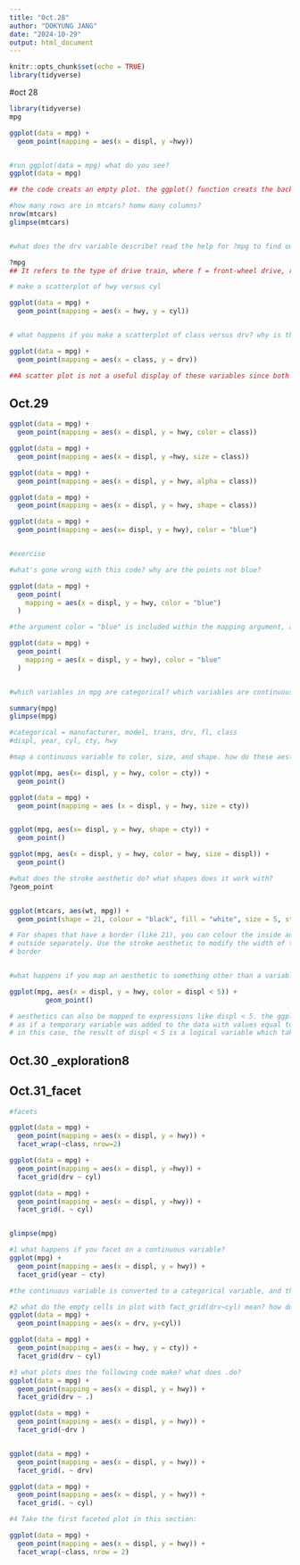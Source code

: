 ---
title: "Oct.28"
author: "DOKYUNG JANG"
date: "2024-10-29"
output: html_document
---

```{r setup, include=FALSE}
knitr::opts_chunk$set(echo = TRUE)
library(tidyverse)
```
#oct 28
```{r}
library(tidyverse)
mpg

ggplot(data = mpg) +
  geom_point(mapping = aes(x = displ, y =hwy))


#run ggplot(data = mpg) what do you see?
ggplot(data = mpg)

## the code creats an empty plot. the ggplot() function creats the backgorund of the plot, but since no layers were specified with geom function, nothing is drawn. 

#how many rows are in mtcars? homw many columns?
nrow(mtcars)
glimpse(mtcars)


#what does the drv variable describe? read the help for ?mpg to find out

?mpg
## It refers to the type of drive train, where f = front-wheel drive, r = rear wheel drive, 4 = 4wd

# make a scatterplot of hwy versus cyl

ggplot(data = mpg) +
  geom_point(mapping = aes(x = hwy, y = cyl))


# what happens if you make a scatterplot of class versus drv? why is the plot not useful?

ggplot(data = mpg) +
  geom_point(mapping = aes(x = class, y = drv))

##A scatter plot is not a useful display of these variables since both drv and class are categorical variables. 


```


## Oct.29
```{r}

ggplot(data = mpg) +
  geom_point(mapping = aes(x = displ, y = hwy, color = class))

ggplot(data = mpg) +
  geom_point(mapping = aes(x = displ, y =hwy, size = class))

ggplot(data = mpg) +
  geom_point(mapping = aes(x = displ, y = hwy, alpha = class))

ggplot(data = mpg) +
  geom_point(mapping = aes(x = displ, y = hwy, shape = class))

ggplot(data = mpg) +
  geom_point(mapping = aes(x= displ, y = hwy), color = "blue")


#exercise 

#what's gone wrong with this code? why are the points not blue?

ggplot(data = mpg) +
  geom_point(
    mapping = aes(x = displ, y = hwy, color = "blue")
  )

#the argument color = "blue" is included within the mapping argument, and as such, it is treated as an aesthetic, which is a mapping between a variable and a value. in the expression, color = "blue", "blue" is interpreted as a categorical variable which only takes a single value "blue". 

ggplot(data = mpg) +
  geom_point(
    mapping = aes(x = displ, y = hwy), color = "blue"
  )


#which variables in mpg are categorical? which variables are continuous? how can you see this information when you run mpg?

summary(mpg)
glimpse(mpg)

#categorical = manufacturer, model, trans, drv, fl, class
#displ, year, cyl, cty, hwy

#map a continuous variable to color, size, and shape. how do these aesthetics behave differently for categorical vs. continous variables? 

ggplot(mpg, aes(x= displ, y = hwy, color = cty)) +
  geom_point()

ggplot(data = mpg) +
  geom_point(mapping = aes (x = displ, y = hwy, size = cty))


ggplot(mpg, aes(x= displ, y = hwy, shape = cty)) +
  geom_point()

ggplot(mpg, aes(x = displ, y = hwy, color = hwy, size = displ)) + 
  geom_point()

#what does the stroke aesthetic do? what shapes does it work with?
?geom_point


ggplot(mtcars, aes(wt, mpg)) +
  geom_point(shape = 21, colour = "black", fill = "white", size = 5, stroke = 5)

# For shapes that have a border (like 21), you can colour the inside and
# outside separately. Use the stroke aesthetic to modify the width of the
# border


#what happens if you map an aesthetic to something other than a variable name, like aes(color = displ < 5)

ggplot(mpg, aes(x = displ, y = hwy, color = displ < 5)) +
         geom_point()

# aesthetics can also be mapped to expressions like displ < 5. the ggplot() functions behaves 
# as if a temporary variable was added to the data with values equal to the result of the expresison. 
# in this case, the result of displ < 5 is a logical variable which takes values of T or F.


```
## Oct.30 _exploration8

## Oct.31_facet

```{r}

#facets

ggplot(data = mpg) +
  geom_point(mapping = aes(x = displ, y = hwy)) +
  facet_wrap(~class, nrow=2)

ggplot(data = mpg) +
  geom_point(mapping = aes(x = displ, y =hwy)) +
  facet_grid(drv ~ cyl)

ggplot(data = mpg) +
  geom_point(mapping = aes(x = displ, y =hwy)) +
  facet_grid(. ~ cyl)


glimpse(mpg)

#1 what happens if you facet on a continuous variable?
ggplot(mpg) +
  geom_point(mapping = aes(x = displ, y = hwy)) +
  facet_grid(year ~ cty)

#the continuous variable is converted to a categorical variable, and the plot contains a facet for each distinct value.

#2 what do the empty cells in plot with fact_grid(drv~cyl) mean? how do they relate to this plot? 
ggplot(data = mpg) +
  geom_point(mapping = aes(x = drv, y=cyl))

ggplot(data = mpg) +
  geom_point(mapping = aes(x = hwy, y = cty)) +
  facet_grid(drv ~ cyl)

#3 what plots does the following code make? what does .do?
ggplot(data = mpg) +
  geom_point(mapping = aes(x = displ, y = hwy)) +
  facet_grid(drv ~ .)

ggplot(data = mpg) +
  geom_point(mapping = aes(x = displ, y = hwy)) +
  facet_grid(~drv )


ggplot(data = mpg) +
  geom_point(mapping = aes(x = displ, y = hwy)) +
  facet_grid(. ~ drv)

ggplot(data = mpg) +
  geom_point(mapping = aes(x = displ, y = hwy)) +
  facet_grid(. ~ cyl)

#4 Take the first faceted plot in this section:

ggplot(data = mpg) +
  geom_point(mapping = aes(x = displ, y = hwy)) +
  facet_wrap(~class, nrow = 2)

```

